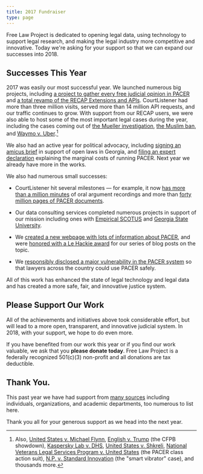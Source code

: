 ```yaml
---
title: 2017 Fundraiser
type: page
---
```



<p className="lead">Free Law Project is dedicated to opening legal data, using technology to support legal research, and making the legal industry more competitive and innovative. Today we're asking for your support so that we can expand our successes into 2018.</p>


## Successes This Year

2017 was easily our most successful year. We launched numerous big projects, including [a project to gather every free judicial opinion in PACER][opinions] and [a total revamp of the RECAP Extensions and APIs][recap]. CourtListener had more than three million visits, served more than 14 million API requests, and our traffic continues to grow. With support from our RECAP users, we were also able to host some of the most important legal cases during the year, including the cases coming out of [the Mueller investigation][m], [the Muslim ban][muslim], and [Waymo v. Uber][wvu].[^1]
 
We also had an active year for political advocacy, including [signing an amicus brief][ga] in support of open laws in Georgia, and [filing an expert declaration][dec] explaining the marginal costs of running PACER. Next year we already have more in the works.

We also had numerous small successes:

 - CourtListener hit several milestones — for example, it now [has more than a million minutes][mill] of oral argument recordings and more than [forty million pages of PACER documents][40].

 - Our data consulting services completed numerous projects in support of our
   mission including ones with [Empirical SCOTUS][es]
   and [Georgia State University][gsu].

 - We [created a new webpage with lots of information about PACER][pd], and
   were [honored with a Le Hackie award][lh] for our series of blog posts on
   the topic.

 - We [responsibly disclosed a major vulnerability in the PACER system][vuln]
   so that lawyers across the country could use PACER safely.

All of this work has enhanced the state of legal technology and legal data and
has created a more safe, fair, and innovative justice system.

[wvu]: https://www.courtlistener.com/docket/4609586/waymo-llc-v-uber-technologies-inc/

[es]: https://empiricalscotus.com/

[opinions]: /2017/08/15/we-have-all-free-pacer/

[recap]: /2017/11/13/new-recap/

[m]: /featured-cases/special-counsel/

[muslim]: /featured-cases/airport-cases/

[ga]: https://twitter.com/FreeLawProject/status/911331468869214215

[dec]: /pacer-declaration/

[mill]: /2017/07/25/one-million-minutes/

[40]: https://twitter.com/RECAPtheLaw/status/936375096783941632

[gsu]: /2017/02/15/dol-grant/

[pd]: /pacer-facts/

[lh]: /2017/01/10/le-hackie-2016/

[vuln]: /2017/08/09/pacer-vuln-resolved/

## Please Support Our Work

All of the achievements and initiatives above took considerable effort, but
will lead to a more open, transparent, and innovative judicial system. In 2018,
with your support, we hope to do even more.

If you have benefited from our work this year or if you find our work valuable,
we ask that you **please donate today**. Free Law Project is a federally
recognized 501(c)(3) non-profit and all donations are tax deductible.


## Thank You.

This past year we have had support from [many sources][thanks] including individuals, organizations, and academic departments, too numerous to list here. 

Thank you all for your generous support as we head into the next year.

[thanks]: /thanks/

[^1]: Also, [United States v. Michael Flynn][flynn], [English v. Trump][cfpb] (the CFPB showdown), [Kaspersky Lab v. DHS][kvdhs], [United States v. Shkreli][martin], [National Veterans Legal Services Program v. United States][veterans] (the PACER class action suit), [N.P. v. Standard Innovation][vib] (the "smart vibrator" case), and thousands more.

[flynn]: https://www.courtlistener.com/docket/6234142/united-states-v-flynn/
[cfpb]: https://www.courtlistener.com/docket/6230478/english-v-trump/
[kvdhs]: https://www.courtlistener.com/docket/6243429/kaspersky-lab-inc-v-department-of-homeland-security/
[veterans]: https://www.courtlistener.com/docket/4214664/national-veterans-legal-services-program-v-united-states/
[martin]: https://www.courtlistener.com/docket/4325054/united-states-v-shkreli/
[vib]: https://www.courtlistener.com/docket/4508541/np-v-standard-innovation-us-corp/
